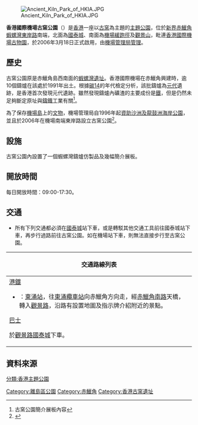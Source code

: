 {{noteTA
|1=zh-hans:𫚭;zh-hant:鱲}}
[[File:Ancient_Kiln_Park_of_HKIA.JPG|thumb]]

'''香港國際機場古窯公園'''（{{lang-en|Ancient Kiln Park of Hong Kong International Airport}}）是[[香港|香港]]一座以[[古窯|古窯]]為主題的[[主題公園|主題公園]]，位於[[新界|新界]][[赤鱲角|赤鱲角]][[蝦螺灣|蝦螺灣]][[東岸路|東岸路]]南端，北面為[[國泰城|國泰城]]、南面為[[機場緩跑徑|機場緩跑徑]]及[[觀景山|觀景山]]，毗連[[香港國際機場古物園|香港國際機場古物園]]，於2006年3月18日正式啟用，由[[香港機場管理局|機場管理局]][[管理|管理]]。

==歷史==
古窯公園原是赤鱲角島西南面的[[蝦螺灣|蝦螺灣]][[遺址|遺址]]。香港國際機場在赤鱲角興建時，逾10個鑄爐在該處於1991年出土。根據[[碳14|碳14]]的年代檢定分析，該批鑄爐為[[元代|元代]]遺跡，是香港首次發現元代遺跡。雖然發現鑄爐內礦渣的主要成份是[[鐵|鐵]]，但是仍然未足夠斷定原址與[[鑄鐵|鑄鐵]]工業有關<ref>古窯公園簡介展板內容</ref>。

為了保存[[機場島|機場島]]上的[[文物|文物]]，機場管理局自1996年起[[資助|資助]][[沙洲及龍鼓洲海岸公園|沙洲及龍鼓洲海岸公園]]，並且於2006年在機場南端東岸路設立古窯公園<ref>{{cite web|url=http://www.hongkongairport.com/chi/media/press-releases/pr_828.html|title=機場緩跑徑及古窯公園啟用|last=|first=|coauthors=|date=2006-03-18|publisher=香港機場管理局網站|accessdate=2011-04-29|archive-date=2015-06-21|archive-url=https://web.archive.org/web/20150621023451/http://www.hongkongairport.com/chi/media/press-releases/pr_828.html|dead-url=no}}</ref>。

==設施==
古窯公園內設置了一個蝦螺灣鑄爐仿製品及幾幅簡介展板。

==開放時間==
每日開放時間：09:00-17:30。

==交通==
*所有下列交通都必須在[[國泰城|國泰城]]站下車，或是轉駁其他交通工具前往國泰城站下車，再步行過路前往古窯公園。如在機場站下車，則無法直接步行至古窯公園。
{| class="mw-collapsible mw-collapsed wikitable" style="background:white; margin: 0 auto; width: auto;" 
! 交通路線列表
|-
|
;[[港鐵|港鐵]]
*{{港鐵路線標誌|TCL}}：[[東涌站_(東涌綫)|東涌站]]，往[[東涌站_(昂坪360)|東涌纜車站]]向赤鱲角方向走，經[[赤鱲角南路|赤鱲角南路]]天橋，轉入[[觀景路|觀景路]]，沿路有設置地圖及指示牌介紹附近的景點。
;[[香港巴士|巴士]]
{{大嶼山巴士簡單列表|A12|A22|A29P|A33X|A36|A43|A47X|E11|E11A|E21|E22|E22A|E22P|E23|E23A|E32|E33|E33P|E36|E36P|E36S|E37|E41|E42|N11|N21|N23|N26|N29|N30|N31|N42|N42A|S52|S52A|S64|S64C|S64P|S64X|S65}}
於[[觀景路|觀景路]][[國泰城|國泰城]]下車。
|}

==資料來源==
{{Reflist}}

{{香港公園}}

[[分類:香港主題公園|分類:香港主題公園]]

[[Category:離島區公園|Category:離島區公園]]
[[Category:赤鱲角|Category:赤鱲角]]
[[Category:香港古窯遺址|Category:香港古窯遺址]]